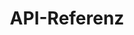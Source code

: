 ---
source-updated-at: 2025-05-16T04:52:11.000Z
translation-updated-at: 2025-06-02T19:56:52.908Z
title: API-Referenz
description: Next.js API-Referenz für den Pages Router.
---
